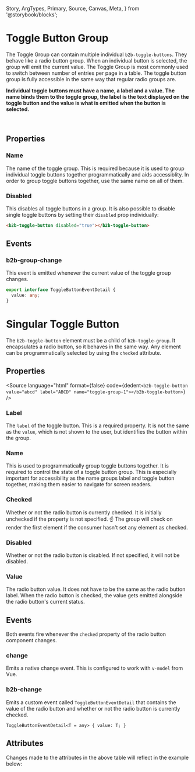   Story,
  ArgTypes,
  Primary,
  Source,
  Canvas,
  Meta,
} from '@storybook/blocks';



<Meta of={ToggleGroupStories} />

# Toggle Button Group

<Canvas columns={3} withSource="open" withToolbar={false}>
  <Story id="components-interaction-toggle-button-group--story-010-default" />
</Canvas>

The Toggle Group can contain multiple individual `b2b-toggle-buttons`. They behave
like a radio button group. When an individual button is selected, the group will emit
the current value. The Toggle Group is most commonly used to switch between number of
entries per page in a table. The toggle button group is fully accessible in the same
way that regular radio groups are.

**Individual toggle buttons must have a name, a label and a value. The name binds them to the toggle
group, the label is the text displayed on the toggle button and the value is what is emitted
when the button is selected.**

<br />

## Properties

### Name

The name of the toggle group. This is required because it is used to group individual
toggle buttons together programmatically and aids accessiblity. In order to group
toggle buttons together, use the same name on all of them.

### Disabled

This disables all toggle buttons in a group. It is also possible to disable single
toggle buttons by setting their `disabled` prop individually:

```html
<b2b-toggle-button disabled="true"></b2b-toggle-button>
```

## Events

### b2b-group-change

This event is emitted whenever the current value of the toggle group changes.

```typescript
export interface ToggleButtonEventDetail {
  value: any;
}
```

# Singular Toggle Button

The `b2b-toggle-button` element must be a child of `b2b-toggle-group`. It encapsulates a radio button, so it
behaves in the same way. Any element can be programmatically selected by using the `checked` attribute.

## Properties

<Source
  language="html"
  format={false}
  code={dedent`
    <b2b-toggle-button value="abcd" label="ABCD" name="toggle-group-1"></b2b-toggle-button>
  `}
/>

### Label

The `label` of the toggle button. This is a required property. It is not the same as the `value`, which
is not shown to the user, but identifies the button within the group.

### Name

This is used to programmatically group toggle buttons together. It is required to control the state of a toggle button
group.
This is especially important for accessibility as the name groups label and toggle button together, making them
easier to navigate for screen readers.

### Checked

Whether or not the radio button is currently checked. It is initially unchecked if the property is not specified.
☝️ The group will check on render the first element if the consumer hasn't set any element as checked.

### Disabled

Whether or not the radio button is disabled. If not specified, it will not be disabled.

### Value

The radio button value. It does not have to be the same as the radio button label. When the radio button is checked,
the value gets emitted alongside the radio button's current status.

## Events

Both events fire whenever the `checked` property of the radio button component changes.

### change

Emits a native change event. This is configured to work with `v-model` from Vue.

### b2b-change

Emits a custom event called `ToggleButtonEventDetail` that contains the value of the radio button and whether or not the
radio button is currently checked.

`ToggleButtonEventDetail<T = any> {
value: T;
}`

## Attributes

<ArgTypes of={ToggleGroupStories} />
Changes made to the attributes in the above table will reflect in the example below:
<Primary />
